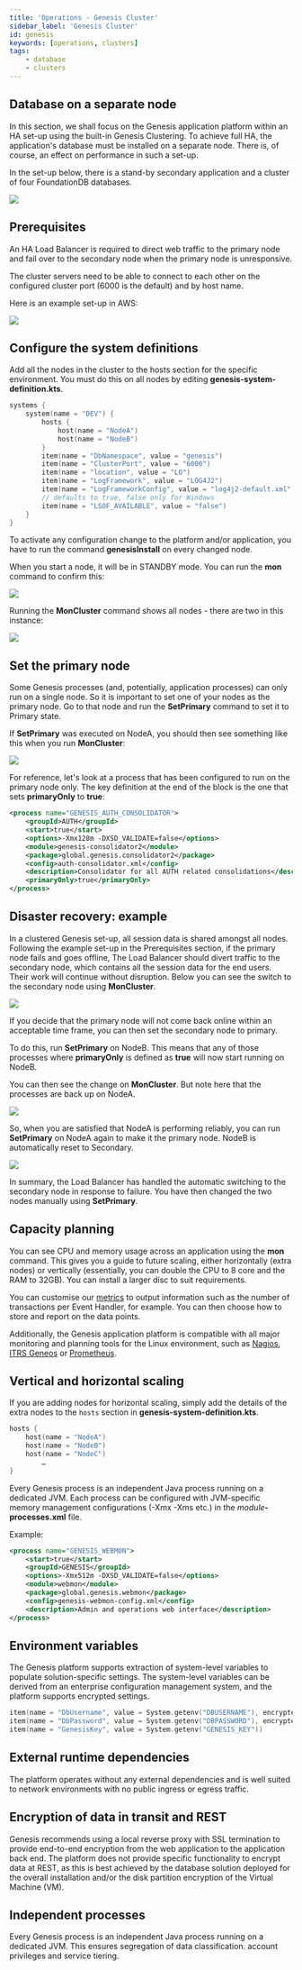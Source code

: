 ```yaml
---
title: 'Operations - Genesis Cluster'
sidebar_label: 'Genesis Cluster'
id: genesis
keywords: [operations, clusters]
tags:
    - database
    - clusters
---
```




## Database on a separate node
In this section, we shall focus on the Genesis application platform within an HA set-up using the built-in Genesis Clustering. To achieve full HA, the application's database must be installed on a separate node. There is, of course, an effect on performance in such a set-up.

In the set-up below, there is a stand-by secondary application and a cluster of four FoundationDB databases.

![](/img/cluster-db.png)

## Prerequisites
An HA Load Balancer is required to direct web traffic to the primary node and fail over to the secondary node when the primary node is unresponsive.

The cluster servers need to be able to connect to each other on the configured cluster port (6000 is the default) and by host name.

Here is an example set-up in AWS:

![](/img/cluster-1.png)

## Configure the system definitions

Add all the nodes in the cluster to the hosts section for the specific environment. You must do this on all nodes by editing **genesis-system-definition.kts**.

```kotlin
systems {
    system(name = "DEV") {
        hosts {
            host(name = "NodeA")
            host(name = "NodeB")
        }
        item(name = "DbNamespace", value = "genesis")
        item(name = "ClusterPort", value = "6000")
        item(name = "location", value = "LO")
        item(name = "LogFramework", value = "LOG4J2")
        item(name = "LogFrameworkConfig", value = "log4j2-default.xml")
        // defaults to true, false only for Windows
        item(name = "LSOF_AVAILABLE", value = "false")
    }
}
```

To activate any configuration change to the platform and/or application, you have to run the command **genesisInstall** on every changed node.

When you start a node, it will be in STANDBY mode. You can run the **mon** command to confirm this:

![](/img/cluster-2-mon.png)

Running the **MonCluster** command shows all nodes - there are two in this instance:

![](/img/cluster-3-moncluster.png)

## Set the primary node

Some Genesis processes (and, potentially, application processes) can only run on a single node. So it is important to set one of your nodes as the primary node. Go to that node and run the **SetPrimary** command to set it to Primary state.

If **SetPrimary** was executed on NodeA, you should then see something like this when you run **MonCluster**:

![](/img/cluster-nodea-now-primary.png)

For reference, let's look at a process that has been configured to run on the primary node only. The key definition at the end of the block is the one that sets **primaryOnly** to **true**:

```xml
<process name="GENESIS_AUTH_CONSOLIDATOR">
    <groupId>AUTH</groupId>
    <start>true</start>
    <options>-Xmx128m -DXSD_VALIDATE=false</options>
    <module>genesis-consolidator2</module>
    <package>global.genesis.consolidator2</package>
    <config>auth-consolidator.xml</config>
    <description>Consolidator for all AUTH related consolidations</description>
    <primaryOnly>true</primaryOnly>
</process>
```

## Disaster recovery: example

In a clustered Genesis set-up, all session data is shared amongst all nodes. Following the example set-up in the Prerequisites section, if the primary node fails and goes offline, The Load Balancer should divert traffic to the secondary node, which contains all the session data for the end users. Their work will continue without disruption. Below you can see the switch to the secondary node using **MonCluster**.

![](/img/cluster-4-disaster-a.png)

If you decide that the primary node will not come back online within an acceptable time frame, you can then set the secondary node to primary.

To do this, run **SetPrimary** on NodeB. This means that any of those processes where **primaryOnly** is defined as **true** will now start running on NodeB.

You can then see the change on **MonCluster**. But note here that the processes are back up on NodeA.

![](/img/cluster-5-disaster-c.png)

So, when you are satisfied that NodeA is performing reliably, you can run **SetPrimary** on NodeA again to make it the primary node. NodeB is automatically reset to Secondary.

![](/img/cluster-6-disasterd.png)

In summary, the Load Balancer has handled the automatic switching to the secondary node in response to failure. You have then changed the two nodes manually using **SetPrimary**.

## Capacity planning
You can see CPU and memory usage across an application using the **mon** command. This gives you a guide to future scaling, either horizontally (extra nodes) or vertically (essentially, you can double the CPU to 8 core and the RAM to 32GB). You can install a larger disc to suit requirements.

You can customise our [metrics](../../../operations/metrics/metrics/) to output information such as the number of transactions per Event Handler, for example. You can then choose how to store and report on the data points.

Additionally, the Genesis application platform is compatible with all major monitoring and planning tools for the Linux environment, such as [Nagios](https://nagios.com), [ITRS Geneos](https://www.itrsgroup.com/products/capacity-planner) or [Prometheus](https://prometheus.io/blog/2019/10/10/remote-read-meets-streaming/#summary).


## Vertical and horizontal scaling

If you are adding nodes for horizontal scaling, simply add the details of the extra nodes to the `hosts` section in **genesis-system-definition.kts**.

```kotlin
hosts {
    host(name = "NodeA")
    host(name = "NodeB")
    host(name = "NodeC")
        …
}
```

Every Genesis process is an independent Java process running on a dedicated JVM. Each process can be configured with JVM-specific memory management configurations (-Xmx -Xms etc.) in the _module_**-processes.xml** file.

Example:

```xml
<process name="GENESIS_WEBMON">
    <start>true</start>
    <groupId>GENESIS</groupId>
    <options>-Xmx512m -DXSD_VALIDATE=false</options>
    <module>webmon</module>
    <package>global.genesis.webmon</package>
    <config>genesis-webmon-config.xml</config>
    <description>Admin and operations web interface</description>
</process>
```

## Environment variables

The Genesis platform supports extraction of system-level variables to populate solution-specific settings. The system-level variables can be derived from an enterprise configuration management system, and the platform supports encrypted settings.

```kotlin
item(name = "DbUsername", value = System.getenv("DBUSERNAME"), encrypted = true)
item(name = "DbPassword", value = System.getenv("DBPASSWORD"), encrypted = true)
item(name = "GenesisKey", value = System.getenv("GENESIS_KEY"))
```

## External runtime dependencies

The platform operates without any external dependencies and is well suited to network environments with no public ingress or egress traffic. 

## Encryption of data in transit and REST

Genesis recommends using a local reverse proxy with SSL termination to provide end-to-end encryption from the web application to the application back end. The platform does not provide specific functionality to encrypt data at REST, as this is best achieved by the database solution deployed for the overall installation and/or the disk partition encryption of the Virtual Machine (VM).

## Independent processes

Every Genesis process is an independent Java process running on a dedicated JVM. This ensures segregation of data classification. account privileges and service tiering.
